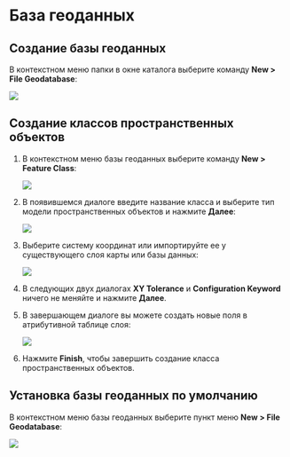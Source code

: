 # База геоданных {#manual-gdb}

## Создание базы геоданных {#manual-gdb-create}

В контекстном меню папки в окне каталога выберите команду **New > File Geodatabase**:

![](images/Appendix/image75.png)

## Создание классов пространственных объектов {#manual-gdb-create-class}

1. В контекстном меню базы геоданных выберите команду **New > Feature Class**:

    ![](images/Appendix/image76.png)

2. В появившемся диалоге введите название класса и выберите тип модели пространственных объектов и нажмите **Далее**:

    ![](images/Appendix/image77.png)

3. Выберите систему координат или импортируйте ее у существующего слоя карты или базы данных:

    ![](images/Appendix/image78.png)

4. В следующих двух диалогах **XY Tolerance** и **Configuration Keyword** ничего не меняйте и нажмите **Далее**.

5. В завершающем диалоге вы можете создать новые поля в атрибутивной таблице слоя:

    ![](images/Appendix/image79.png)

6. Нажмите **Finish**, чтобы завершить создание класса пространственных объектов.

## Установка базы геоданных по умолчанию {#manual-gdb-default}

В контекстном меню базы геоданных выберите пункт меню **New > File Geodatabase**:

![](images/Appendix/image80.png)
